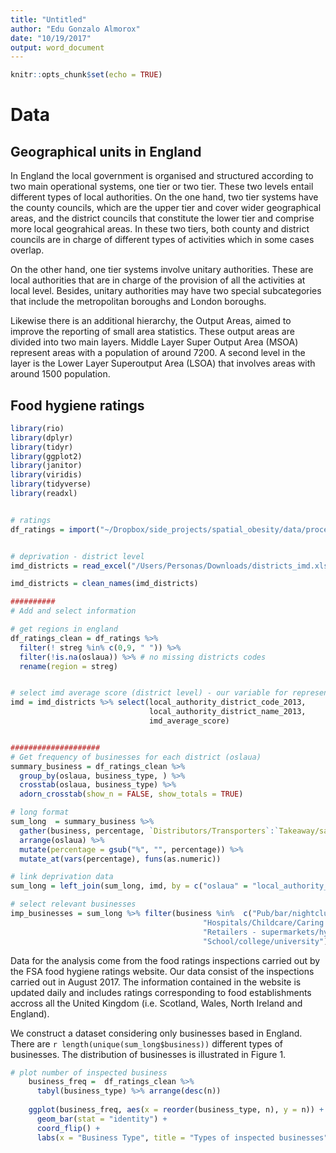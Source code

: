 ```yaml
---
title: "Untitled"
author: "Edu Gonzalo Almorox"
date: "10/19/2017"
output: word_document
---
```


```r
knitr::opts_chunk$set(echo = TRUE)
```

# Data

## Geographical units in England

In England the local government is organised and structured according to two main operational systems, one tier or two tier. These two levels entail different types of local authorities. On the one hand, two tier systems have the county councils, which are the upper tier and cover wider geographical areas, and the district councils that constitute the lower tier and comprise more local geograhical areas. In these two tiers, both county and district councils are in charge of different types of activities which in some cases overlap.

On the other hand, one tier systems involve unitary authorities. These are local authorities that are in charge of the provision of all the activities at local level. Besides, unitary authorities may have two special subcategories that include the metropolitan boroughs and London boroughs. 

Likewise there is an additional hierarchy, the Output Areas,  aimed to improve the reporting of small area statistics. These output areas are divided into two main layers. Middle Layer Super Output Area (MSOA) represent areas with a population of around 7200. A second level in the layer is the Lower Layer Superoutput Area (LSOA) that involves areas with around 1500 population. 

## Food hygiene ratings 

```r

library(rio)
library(dplyr)
library(tidyr)
library(ggplot2)
library(janitor)
library(viridis)
library(tidyverse)
library(readxl)


# ratings
df_ratings = import("~/Dropbox/side_projects/spatial_obesity/data/processed/ratings_clean_geo.csv")


# deprivation - district level
imd_districts = read_excel("/Users/Personas/Downloads/districts_imd.xlsx", sheet = 2)

imd_districts = clean_names(imd_districts)

##########
# Add and select information 

# get regions in england
df_ratings_clean = df_ratings %>% 
  filter(! streg %in% c(0,9, " ")) %>% 
  filter(!is.na(oslaua)) %>% # no missing districts codes
  rename(region = streg) 


# select imd average score (district level) - our variable for representing IMD
imd = imd_districts %>% select(local_authority_district_code_2013, 
                               local_authority_district_name_2013, 
                               imd_average_score)


####################
# Get frequency of businesses for each district (oslaua)
summary_business = df_ratings_clean %>% 
  group_by(oslaua, business_type, ) %>%
  crosstab(oslaua, business_type) %>% 
  adorn_crosstab(show_n = FALSE, show_totals = TRUE)

# long format
sum_long  = summary_business %>%
  gather(business, percentage, `Distributors/Transporters`:`Takeaway/sandwich shop`) %>% 
  arrange(oslaua) %>% 
  mutate(percentage = gsub("%", "", percentage)) %>%
  mutate_at(vars(percentage), funs(as.numeric))

# link deprivation data
sum_long = left_join(sum_long, imd, by = c("oslaua" = "local_authority_district_code_2013"))

# select relevant businesses
imp_businesses = sum_long %>% filter(business %in%  c("Pub/bar/nightclub", "Restaurant/Cafe/Canteen", 
                                           "Hospitals/Childcare/Caring Premises", "Takeaway/sandwich shop", 
                                           "Retailers - supermarkets/hypermarkets", "Retailers - other", 
                                           "School/college/university"))


```

Data for the analysis come from the food ratings inspections carried out by the FSA food hygiene ratings website. Our data consist of the inspections carried out in August 2017. The information contained in the website is updated daily and includes ratings corresponding to food establishments accross all the United Kingdom (i.e. Scotland, Wales, North Ireland and England). 

We construct a dataset considering only businesses based in England. There are `r length(unique(sum_long$business))` different types of businesses. The distribution of businesses is illustrated in Figure 1. 


```r

# plot number of inspected business 
    business_freq =  df_ratings_clean %>% 
      tabyl(business_type) %>% arrange(desc(n))
    
    ggplot(business_freq, aes(x = reorder(business_type, n), y = n)) + 
      geom_bar(stat = "identity") +
      coord_flip() + 
      labs(x = "Business Type", title = "Types of inspected businesses")
      

```







